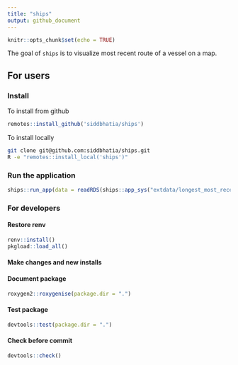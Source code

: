 ```yaml
---
title: "ships"
output: github_document
---
```


```r
knitr::opts_chunk$set(echo = TRUE)
```

The goal of `ships` is to visualize most recent route of a vessel on a map.

## For users

### Install

To install from github

``` r
remotes::install_github('siddbhatia/ships')
```

To install locally

``` bash
git clone git@github.com:siddbhatia/ships.git
R -e "remotes::install_local('ships')"
```

###  Run the application 

```r
ships::run_app(data = readRDS(ships::app_sys("extdata/longest_most_recent.rds")))
```


### For developers 

#### Restore renv 

```r
renv::install()
pkgload::load_all()
```

#### Make changes and new installs

####  Document package
```r
roxygen2::roxygenise(package.dir = ".")
```

####  Test package
```r
devtools::test(package.dir = ".")
```

####  Check before commit 
```r
devtools::check()
```

